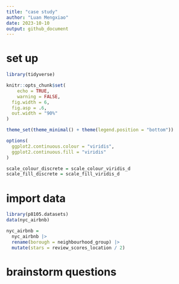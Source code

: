 ```yaml
---
title: "case study"
author: "Luan Mengxiao"
date: 2023-10-10
output: github_document
---
```


# set up

```r
library(tidyverse)

knitr::opts_chunk$set(
	echo = TRUE,
	warning = FALSE,
  fig.width = 6,
  fig.asp = .6,
  out.width = "90%"
)

theme_set(theme_minimal() + theme(legend.position = "bottom"))

options(
  ggplot2.continuous.colour = "viridis",
  ggplot2.continuous.fill = "viridis"
)

scale_colour_discrete = scale_colour_viridis_d
scale_fill_discrete = scale_fill_viridis_d
```


# import data

```r
library(p8105.datasets)
data(nyc_airbnb)

nyc_airbnb = 
  nyc_airbnb |>
  rename(borough = neighbourhood_group) |>
  mutate(stars = review_scores_location / 2)
```

# brainstorm questions

